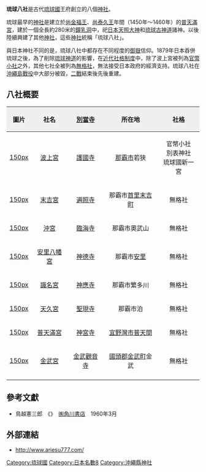 '''琉球八社'''是古代[[琉球國|琉球國]]王府創立的八個[[神社|神社]]。

琉球最早的[[神社|神社]]是建立於[[尚金福王|尚金福王]]、[[尚泰久王|尚泰久王]]年間（1450年～1460年）的[[普天滿宮|普天滿宮]]，建於一個全長約280米的[[溶洞|鐘乳洞]]中，祀[[日本|日本]][[天照大神|天照大神]]和[[琉球古神道|琉球古神道]]諸神。以後陸續興建了其他[[神社|神社]]，這些[[神社|神社]]統稱「琉球八社」。

與日本神社不同的是，琉球八社中都存在不同程度的[[御嶽_(琉球)|御嶽]]信仰。1879年日本吞併琉球之後，為了削除[[琉球神道|琉球神道]]的影響，在[[近代社格制度|近代社格制度]]中，除了波上宮被列為[[官幣小社|官幣小社]]之外，其他七社全被列為[[無格社|無格社]]，無法接受日本政府的經濟支持。琉球八社在[[沖繩島戰役|沖繩島戰役]]中大部分被毀，[[二戰|二戰]]結束後先後重建。

==八社概要==

{| border=1 cellpadding=5 cellspacing=0
! align="center" style="background:#efefef;" | 圖片
! align="center" style="background:#efefef;" | 社名
! align="center" style="background:#efefef;" | [[別當寺|別當寺]]
! align="center" style="background:#efefef;" | 所在地
! align="center" style="background:#efefef;" | 社格
|-
| [[file:The_distant_view_of_Naminouegū_Honden.jpg|150px]] || [[波上宮|波上宮]] || [[護國寺_(那霸市)|護國寺]] || [[那霸市|那霸市]]若狭 || 官幣小社<br />別表神社<br />琉球國新一宮
|-
| [[file:Sueyoshi-gū_Honden.JPG|150px]] || [[末吉宮|末吉宮]] || [[遍照寺_(沖繩市)|遍照寺]] || 那霸市[[首里末吉町|首里末吉町]] || 無格社
|-
| [[file:Oki-no-gū_entrance.jpeg|150px]] || [[沖宮|沖宮]] || [[臨海寺|臨海寺]] || 那霸市奧武山 ||無格社
|-
| [[file:Nippon_Okinaw_Naha_AsatoHachimangu_01.jpg|150px]] || [[安里八幡宮|安里八幡宮]]|| [[神德寺|神德寺]] || 那霸市[[安里|安里]] ||無格社
|-
| [[file:Nippon_Okinawa_Naha_識名宮.jpg|150px]] || [[識名宮|識名宮]] || [[神應寺|神應寺]] || 那霸市繁多川 ||無格社
|-
| [[image:Ameku-gū_Haiden.JPG|150px]] || [[天久宮|天久宮]] || [[聖現寺|聖現寺]] || 那霸市泊 || 無格社
|-
| [[file:Futemma-gū_haiden.jpeg|150px]] || [[普天滿宮|普天滿宮]] ||[[神宮寺_(宜野灣市)|神宮寺]] || [[宜野灣市|宜野灣市]][[普天間|普天間]] || 無格社 
|-
| [[image:Kin-gū.JPG|150px]] || [[金武宮|金武宮]] || [[金武觀音寺|金武觀音寺]] || [[國頭郡|國頭郡]][[金武町|金武町]]金武 || 無格社
|-
|}

==參考文獻==
*鳥越憲三郎　《{{lang|ja|琉球宗教史の研究}}》　[[角川書店|㈱角川書店]]　1960年3月

== 外部連結 ==
* {{ja}}http://www.ariesu777.com/ {{Wayback|url=http://www.ariesu777.com/ |date=20210402143356 }}

{{琉球八社}}
{{Authority control}}
[[Category:琉球國|Category:琉球國]]
[[Category:日本名數8|Category:日本名數8]]
[[Category:沖繩縣神社|Category:沖繩縣神社]]